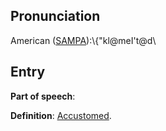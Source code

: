 == Pronunciation ==

American ([[SAMPA]]):\{"kl@meI't@d\

== Entry ==

'''Part of speech''': 

'''Definition''': [[Accustomed]].

{{stub}}